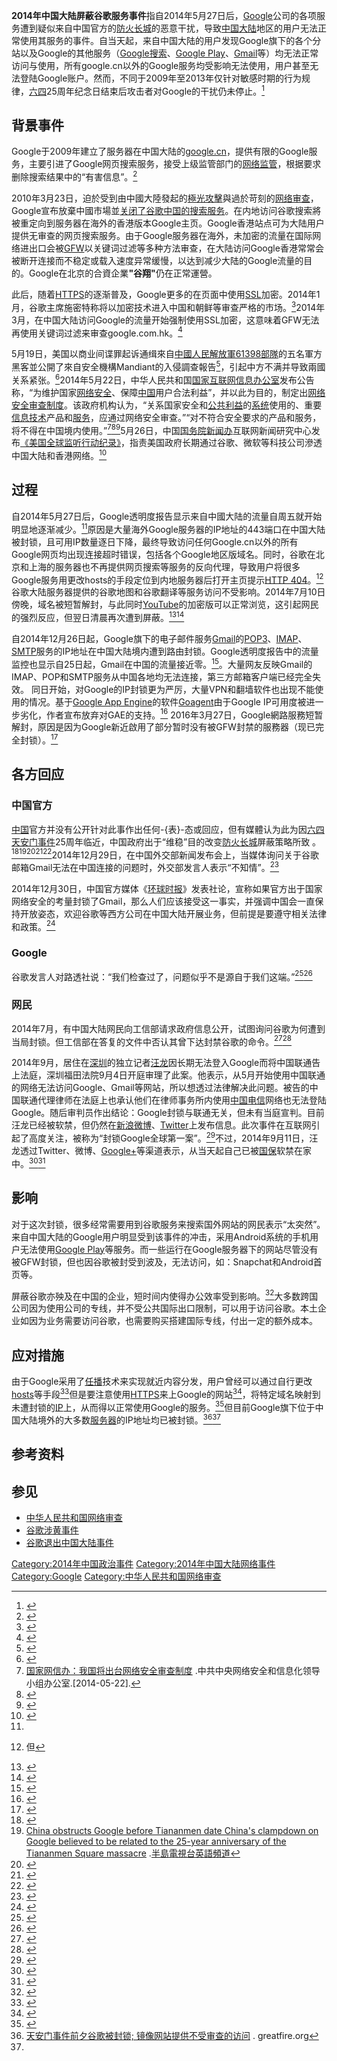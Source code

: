 {{noteTA
|G1=IT
}}
'''2014年中国大陆屏蔽谷歌服务事件'''指自2014年5月27日后，[[Google|Google]]公司的各项服务遭到疑似来自中国官方的[[防火长城|防火长城]]的恶意干扰，导致[[中国大陆|中国大陆]]地区的用户无法正常使用其服务的事件。自当天起，来自中国大陆的用户发现Google旗下的各个分站以及Google的其他服务（[[Google搜索|Google搜索]]、[[Google_Play|Google Play]]、[[Gmail|Gmail]]等）均无法正常访问与使用，所有google.cn以外的Google服务均受影响无法使用，用户甚至无法登陆Google账户。然而，不同于2009年至2013年仅针对敏感时期的行为规律，[[六四事件|六四]]25周年纪念日结束后攻击者对Google的干扰仍未停止。<ref>{{Cite news | url=http://web.pts.org.tw/php/news/view_pda.php?TB=NEWS_V2&NEENO=270555 | date=2014年6月3日 | title=六四事件25週年前夕 加強封鎖打壓 | publisher=[[公視新聞|公視新聞]] | accessdate=2014年6月15日 | archive-date=2014年7月18日 | archive-url=https://web.archive.org/web/20140718171029/http://web.pts.org.tw/php/news/view_pda.php?TB=NEWS_V2&NEENO=270555 | dead-url=no }}</ref>

==背景事件==
Google于2009年建立了服务器在中国大陆的[[google.cn|google.cn]]，提供有限的Google服务，主要引进了Google网页搜索服务，接受上级监管部门的[[网络审查|网络监管]]，根据要求删除搜索结果中的“有害信息”。<ref>{{cite news|url=http://googleblog.blogspot.com/2006/01/google-in-china.html|title=Google in China|publisher=Google官方博客|accessdate=2008-09-25|archive-date=2008-09-13|archive-url=https://web.archive.org/web/20080913200102/http://googleblog.blogspot.com/2006/01/google-in-china.html|dead-url=no}}</ref>

2010年3月23日，迫於受到由中國大陸發起的[[极光行动|極光攻擊]]與過於苛刻的[[网络审查|网络审查]]，Google宣布放棄中國市場並[[谷歌退出中国大陆事件|关闭了谷歌中国的搜索服务]]。在内地访问谷歌搜索將被重定向到服务器在海外的香港版本Google主页。Google香港站点可为大陆用户提供无审查的网页搜索服务。由于Google服务器在海外，未加密的流量在国际网络进出口会被[[GFW|GFW]]以关键词过滤等多种方法审查，在大陆访问Google香港常常会被断开连接而不稳定或载入速度异常缓慢，以达到减少大陆的Google流量的目的。Google在北京的合資企業'''"谷翔"'''仍在正常運營。

此后，随着[[HTTPS|HTTPS]]的逐渐普及，Google更多的在页面中使用[[SSL|SSL]]加密。2014年1月，谷歌主席施密特称将以加密技术进入中国和朝鲜等审查严格的市场。<ref>{{cite journal |url=http://www.bbc.co.uk/zhongwen/simp/china/2014/01/140124_google_china_internet |title=谷歌欲以新技术打破中国互联网封锁 |journal= |access-date=2016-01-13 |archive-date=2014-12-31 |archive-url=https://web.archive.org/web/20141231182917/http://www.bbc.co.uk/zhongwen/simp/china/2014/01/140124_google_china_internet |dead-url=no }}</ref>2014年3月，在中国大陆访问Google的流量开始强制使用SSL加密，这意味着GFW无法再使用关键词过滤来审查google.com.hk。<ref>{{cite web|url=http://www.williamlong.info/archives/3872.html|title=Google https服务被屏蔽|publisher=月光博客|accessdate=2017-08-25|archive-date=2020-11-13|archive-url=https://web.archive.org/web/20201113171539/https://www.williamlong.info/archives/3872.html|dead-url=no}}</ref>

5月19日，美国以商业间谍罪起诉通缉來自[[中國人民解放軍61398部隊|中國人民解放軍61398部隊]]的五名軍方黑客並公開了來自安全機構Mandiant的入侵調查報告<ref>{{Cite web |url=http://assets.sbnation.com/assets/2187805/Mandiant_APT1_Report.pdf |title=存档副本 |accessdate=2016-05-08 |archive-date=2020-10-25 |archive-url=https://web.archive.org/web/20201025161412/http://assets.sbnation.com/assets/2187805/Mandiant_APT1_Report.pdf |dead-url=no }}</ref>，引起中方不满并导致兩國关系紧张。<ref>{{cite journal| url=http://www.solidot.org/story?sid=39601| title=Solidot 美国以商业间谍罪起诉通缉五名中国军方黑客| journal=| access-date=2016-01-13| archive-date=2019-12-03| archive-url=https://web.archive.org/web/20191203012730/https://www.solidot.org/story?sid=39601| dead-url=no}}</ref>2014年5月22日，中华人民共和国[[国家互联网信息办公室|国家互联网信息办公室]]发布公告称，“为维护国家[[网络安全|网络安全]]、保障[[中国|中国]]用户合法利益”，并以此为目的，制定出[[中华人民共和国网络安全审查制度|网络安全审查制度]]。该政府机构认为，“关系国家安全和[[公共利益|公共利益]]的[[系统|系统]]使用的、重要[[信息技术|信息技术]]产品和[[服务|服务]]，应通过网络安全审查。”“对不符合安全要求的产品和服务，将不得在中国境内使用。”<ref>[http://www.cac.gov.cn/2014-05/22/m_126534290.htm 国家网信办：我国将出台网络安全审查制度] {{Wayback|url=http://www.cac.gov.cn/2014-05/22/m_126534290.htm |date=20190909235430 }}.中共中央网络安全和信息化领导小组办公室.[2014-05-22].</ref><ref name="CNR01">{{cite news |title = 我国将推出网络安全审查制度 外企入华门槛或将提高 |url = http://china.cnr.cn/NewsFeeds/201405/t20140522_515570370.shtml |accessdate = 2014-05-22 |work = [[中国广播网|中国广播网]] |date = 2014-05-22 |archive-date = 2019-07-15 |archive-url = https://web.archive.org/web/20190715193655/http://china.cnr.cn/NewsFeeds/201405/t20140522_515570370.shtml |dead-url = no }}</ref><ref name="sina tech01">{{cite news |title=中国将出台网络安全审查制度 |url=http://tech.sina.com.cn/i/2014-05-22/18089394385.shtml |accessdate=2014-05-22 |work=[[中国广播网|中国广播网]] |date=2014年5月22日 |archive-date=2019-07-13 |archive-url=https://web.archive.org/web/20190713230040/http://tech.sina.com.cn/i/2014-05-22/18089394385.shtml |dead-url=no }}</ref>5月26日，中国[[国务院新闻办|国务院新闻办]]互联网新闻研究中心发布[http://world.people.com.cn/n/2014/0527/c1002-25067676.html 《美国全球监听行动纪录》]{{Wayback|url=http://world.people.com.cn/n/2014/0527/c1002-25067676.html |date=20140713171720 }}，指责美国政府长期通过谷歌、微软等科技公司滲透中国大陆和香港网络。<ref>{{cite journal | url=http://news.xinhuanet.com/world/2014-05/26/c_1110865223.htm | title=授权发布：美国全球监听行动纪录-国际频道-新华网 | journal= | access-date=2016-01-13 | archive-date=2017-03-05 | archive-url=https://web.archive.org/web/20170305072723/http://news.xinhuanet.com/world/2014-05/26/c_1110865223.htm | dead-url=no }}</ref>

==过程==
自2014年5月27日后，Google透明度报告显示来自中國大陆的流量自周五就开始明显地逐渐减少。<ref name="半島"/>原因是大量海外Google服务器的IP地址的443端口在中国大陆被封锁，且可用IP数量逐日下降，最终导致访问任何Google.cn以外的所有Google网页均出现连接超时错误，包括各个Google地区版域名。同时，谷歌在北京和上海的服务器也不再提供网页搜索等服务的反向代理，导致用户将很多Google服务用更改hosts的手段定位到内地服务器后打开主页提示[[HTTP_404|HTTP 404]]。<ref>{{cite web|url=https://www.v2ex.com/t/116855|title=Google 北京服务器 再被阉割|publisher=v2ex|accessdate=2016-01-13|archive-date=2019-09-01|archive-url=https://web.archive.org/web/20190901091438/https://www.v2ex.com/t/116855|dead-url=no}}但</ref>谷歌大陆服务器提供的谷歌地图和谷歌翻译等服务访问不受影响。2014年7月10日傍晚，域名{{lang|en|www.google.com}}被短暂解封，与此同时[[YouTube|YouTube]]的加密版可以正常浏览，这引起网民的强烈反应，但翌日清晨再次遭到屏蔽。<ref>{{Cite web|url=http://www.hejia.tv/news/show-29338.html|title=谷歌解封网民短暂狂欢 今日恢复正常|publisher=[[宜昌|宜昌]]合家网|date=2014-07-11|deadurl=yes|archiveurl=https://web.archive.org/web/20140714170956/http://www.hejia.tv/news/show-29338.html|archivedate=2014-07-14|accessdate=2014-07-13}}</ref><ref>{{Cite web | url=http://www.imstu.org.cn/real/b_bbfg.html | title=谷歌解封网民短暂狂欢 今日恢复正常 | date=2014-07-11 | publisher=内蒙古新闻网 | deadurl=yes | archiveurl=https://web.archive.org/web/20140714164453/http://www.imstu.org.cn/real/b_bbfg.html | archivedate=2014-07-14 | accessdate=2014-07-13 }}</ref>

自2014年12月26日起，Google旗下的电子邮件服务[[Gmail|Gmail]]的[[POP3|POP3]]、[[IMAP|IMAP]]、[[SMTP|SMTP]]服务的IP地址在中国大陆境内遭到路由封锁。Google透明度报告中的流量监控也显示自25日起，Gmail在中国的流量接近零。<ref>{{Cite web| url=https://www.google.com/transparencyreport/traffic/explorer/?r=CN&l=GMAIL&csd=1417964400000&ced=1419921000000| title=Google Transparency Report| accessdate=2015-01-03| archive-date=2015-02-01| archive-url=https://web.archive.org/web/20150201115524/https://www.google.com/transparencyreport/traffic/explorer/?r=CN&l=GMAIL&csd=1417964400000&ced=1419921000000| dead-url=no}}</ref>。大量网友反映Gmail的IMAP、POP和SMTP服务从中国各地均无法连接，第三方邮箱客户端已经完全失效。<!--自封禁以来，谷歌及其相关服务一般在某一时刻暂时访问正常，但很快又会恢复封锁。这可能与GFW防火墙漏洞有关，并没有真正解除封锁。-->同日开始，对Google的IP封锁更为严厉，大量VPN和翻墙软件也出现不能使用的情况。基于[[Google_App_Engine|Google App Engine]]的软件[[Goagent|Goagent]]由于Google IP可用度被进一步劣化，作者宣布放弃对GAE的支持。<ref>{{Cite web|url=https://plus.google.com/103877035355717453376/posts/XEZv6NGPvC4|title=为何有fqrouter？因为当年GFW还是一个入侵检测系统，不是一个防火墙。这就意味着可以利用很多入侵检测系统的漏洞来做无代理的翻墙，这是很有意思的事情。……|publisher=Google+|accessdate=2016-01-13|archive-date=2019-03-28|archive-url=https://web.archive.org/web/20190328133959/https://plus.google.com/103877035355717453376/posts/XEZv6NGPvC4|dead-url=no}}</ref>{{failed verification}}
2016年3月27日，Google網路服務短暂解封，原因是因为Google新近啟用了部分暂时没有被GFW封禁的服務器（现已完全封锁）。<ref>{{Cite web|url=http://www.donews.com/net/201603/2921846.shtm|title=谷歌搜索回归？想太多，只因亚太地区新增服务器|accessdate=2017-01-14|work=www.donews.com|archive-date=2017-01-16|archive-url=https://web.archive.org/web/20170116170957/http://www.donews.com/net/201603/2921846.shtm|dead-url=no}}</ref>

==各方回应==
===中国官方===
[[中国|中国]]官方并没有公开针对此事作出任何-{表}-态或回应，但有媒體认为此为因[[六四天安门事件|六四天安门事件]]25周年临近，中国政府出于“维稳”目的改变[[防火长城|防火长城]]屏蔽策略所致<!---；亦有可能是中美关系在近期出现恶化，而美国对于网络监控没有给出合理解释。所以在网络安全问题上对抗加剧的大背景下，中国政府报复性封锁了谷歌--->。<ref name="紐約時報">{{Cite news | url=http://www.nytimes.com/2014/06/03/business/chinas-battle-against-google-heats-up.html | title=China Escalating Attack on Google | date=2014-06-02 | publisher=[[紐約時報|紐約時報]] | accessdate=2014-06-12 | archive-date=2014-07-14 | archive-url=https://web.archive.org/web/20140714184836/http://www.nytimes.com/2014/06/03/business/chinas-battle-against-google-heats-up.html | dead-url=no }}{{en}}</ref><ref name="半島">[http://www.aljazeera.com/indepth/features/2014/06/china-obstructs-google-before-tiananmen-date-20146384742345227.html China obstructs Google before Tiananmen date China's clampdown on Google believed to be related to the 25-year anniversary of the Tiananmen Square massacre] {{Wayback|url=http://www.aljazeera.com/indepth/features/2014/06/china-obstructs-google-before-tiananmen-date-20146384742345227.html |date=20191202183331 }}.[[半島電視台英語頻道|半島電視台英語頻道]]</ref><ref>{{Cite news | url=http://news.ltn.com.tw/news/world/paper/784252 | title=中國加強天安門維穩 斷網禁集結 強迫外籍學生旅遊 | date=2014年6月3日 | work=[[自由時報|自由時報]] | accessdate=2014年6月15日 | archive-date=2019年12月4日 | archive-url=https://web.archive.org/web/20191204224437/https://news.ltn.com.tw/news/world/paper/784252 | dead-url=no }}</ref><ref>{{Cite news | url=http://news.tvbs.com.tw/entry/534065 | title=六四周年北京緊繃　CNN、谷歌遭封鎖 | publisher=[[TVBS|TVBS]] | accessdate=2014-06-15 | archive-date=2019-12-03 | archive-url=https://web.archive.org/web/20191203132818/https://news.tvbs.com.tw/entry/534065 | dead-url=no }}</ref><ref>{{Cite news |url=http://www.ttv.com.tw/103/06/1030604/103060400082005.htm |title=六四25週年前夕 陸傳谷歌外媒遭封鎖　不願抹去六四記憶 多名社運人士被軟禁　防堵六四衝突 戒備森嚴超越奧運等級 |publisher=[[臺灣電視|臺灣電視]] |accessdate=2014-06-15 |archive-date=2019-12-05 |archive-url=https://web.archive.org/web/20191205021124/https://www.ttv.com.tw/103/06/1030604/103060400082005.htm |dead-url=no }}</ref>2014年12月29日，在中国外交部新闻发布会上，当媒体询问关于谷歌邮箱Gmail无法在中国连接的问题时，外交部发言人表示“不知情”。<ref>{{Cite web |url=http://news.sina.com.cn/c/2014-12-29/184331340920.shtml |title=外交部回应谷歌邮件系统在中国无法使用 |accessdate=2014-12-29 |archive-date=2014-12-29 |archive-url=https://web.archive.org/web/20141229123218/http://news.sina.com.cn/c/2014-12-29/184331340920.shtml |dead-url=no }}</ref>

2014年12月30日，中国官方媒体《[[环球时报|环球时报]]》发表社论，宣称如果官方出于国家网络安全的考量封锁了Gmail，那么人们应该接受这一事实，并强调中国会一直保持开放姿态，欢迎谷歌等西方公司在中国大陆开展业务，但前提是要遵守相关法律和政策。<ref>{{Cite web |url=http://news.sina.com.cn/c/2014-12-30/004231341424.shtml |title=环球时报:中国出于安全考虑封Gmail不可信 |accessdate=2014-12-30 |archive-date=2020-11-11 |archive-url=https://web.archive.org/web/20201111222953/http://news.sina.com.cn/c/2014-12-30/004231341424.shtml |dead-url=no }}</ref>

===Google===
谷歌发言人对路透社说：“我们检查过了，问题似乎不是源自于我们这端。”<ref name="路透社">{{Cite web|url = http://cn.reuters.com/article/companyNewsEng/idCNL3N0OJ1TQ20140602|title = China disrupts Google services ahead of Tiananmen anniversary|accessdate = 2014-06-02|publisher = 路透社|archive-date = 2015-01-20|archive-url = https://web.archive.org/web/20150120173907/http://cn.reuters.com/article/companyNewsEng/idCNL3N0OJ1TQ20140602|dead-url = no}}</ref><ref>{{Cite news | url=http://www.businessweek.com/articles/2014-06-03/google-blocked-as-china-beefs-up-security-on-tiananmens-25th-anniversary | title=Google Blocked as China Beefs Up Security on Tiananmen's 25th Anniversary | author=Dexter Roberts | date=2014-06-03 | work=《[[彭博商業周刊|彭博商業周刊]]》 | accessdate=2014-06-12 | archive-date=2015-01-04 | archive-url=https://web.archive.org/web/20150104160016/http://www.businessweek.com/articles/2014-06-03/google-blocked-as-china-beefs-up-security-on-tiananmens-25th-anniversary | dead-url=no }}{{en}}</ref>
===网民===
2014年7月，有中国大陆网民向工信部请求政府信息公开，试图询问谷歌为何遭到当局封锁。但工信部在答复的文件中否认其曾下达封禁谷歌的命令。<ref>{{Cite web |url=http://chinadigitaltimes.net/chinese/2014/08/%E7%BF%BB%E5%A2%99-%E5%B7%A5%E4%BF%A1%E9%83%A8%E5%B0%B1%E8%B0%B7%E6%AD%8C%E9%81%AD%E5%B1%8F%E8%94%BD%E5%81%9A%E5%87%BA%E4%BF%A1%E6%81%AF%E5%85%AC%E5%BC%80%E7%94%B3%E8%AF%B7%E7%AD%94%E5%A4%8D/ |title=工信部就谷歌遭屏蔽做出信息公开申请答复|website=中国数字时代|accessdate=2014-08-19 |archive-date=2020-03-21 |archive-url=https://web.archive.org/web/20200321062846/https://chinadigitaltimes.net/chinese/2014/08/%e7%bf%bb%e5%a2%99-%e5%b7%a5%e4%bf%a1%e9%83%a8%e5%b0%b1%e8%b0%b7%e6%ad%8c%e9%81%ad%e5%b1%8f%e8%94%bd%e5%81%9a%e5%87%ba%e4%bf%a1%e6%81%af%e5%85%ac%e5%bc%80%e7%94%b3%e8%af%b7%e7%ad%94%e5%a4%8d/ |dead-url=no }}</ref><ref>{{cite web|website=Solidot|url= https://www.solidot.org/story?sid=40721|url-status=dead|access-date=2021-10-20|archive-url= https://web.archive.org/web/20140816204728/https://www.solidot.org/story?sid=40721|archive-date=2014-08-16|title=
工信部称它没有下达屏蔽Google的命令|date=2014-08-13}}</ref>

2014年9月，居住在[[深圳|深圳]]的独立记者[[汪龙|汪龙]]因长期无法登入Google而将中国联通告上法庭，深圳福田法院9月4日开庭审理了此案。他表示，从5月开始使用中国联通的网络无法访问Google、Gmail等网站，所以想透过法律解决此问题。被告的中国联通代理律师在法庭上也承认他们在律师事务所内使用[[中国电信|中国电信]]网络也无法登陆Google。随后审判员作出结论：Google封锁与联通无关，但未有当庭宣判。目前汪龙已经被软禁，但仍然在[[新浪微博|新浪微博]]、[[Twitter|Twitter]]上发布信息。此次事件在互联网引起了高度关注，被称为“封锁Google全球第一案”。<ref>{{Cite web |url=http://www.solidot.org/story?sid=41020 |title=深圳男子状告联通封锁Google |accessdate=2021-10-20|archive-date=2016-08-16 |archive-url= https://web.archive.org/web/20160816221654/http://www.solidot.org/story?sid=41020 |dead-url=yes|website=Solidot}}</ref>不过，2014年9月11日，汪龙透过Twitter、微博、[[Google+|Google+]]等渠道表示，从当天起自己已被[[国内安全保卫|国保]]软禁在家中。<ref>{{cite web|author=汪龙|title=关于本人汪龙被“带”到派出所，及后续被软禁情况的紧急说明|url=http://weibo.com/1680972555/BmvJrncQN|publisher=[[新浪微博|新浪微博]]|accessdate=2021-10-20|archive-url=https://archive.today/20140911151939/http://weibo.com/1680972555/BmvJrncQN%23_rnd1410448769753|archive-date=2014-09-11}}</ref><ref>{{cite web|author=汪龙|title=关于本人汪龙被“带”到派出所，及后续被软禁情况的紧急说明|url=https://plus.google.com/+%E6%B1%AA%E9%BE%99/posts/euqY7jBEPJb|publisher=[[Google+|Google+]]|accessdate=2021-10-20|archive-date=2016-10-19|archive-url=https://web.archive.org/web/20161019225316/https://plus.google.com/+%E6%B1%AA%E9%BE%99/posts/euqY7jBEPJb|dead-url=yes}}</ref>

==影响==
对于这次封锁，很多经常需要用到谷歌服务来搜索国外网站的网民表示“太突然”。来自中国大陆的Google用户明显受到该事件的冲击，采用Android系统的手机用户无法使用[[Google_Play|Google Play]]等服务。而一些运行在Google服务器下的网站尽管没有被GFW封锁，但也因谷歌被封受到波及，无法访问，如：Snapchat和Android首页等。

屏蔽谷歌亦殃及在中国的企业，短时间内使得办公效率受到影响。<ref>{{Cite news | url=http://www.ftchinese.com/story/001057015 | title=打击谷歌殃及中国本土企业 | date=2014年7月1日 | publisher=《[[金融时报_(英国)|金融时报]]》 | accessdate=2014年7月13日 | archive-date=2018年10月16日 | archive-url=https://web.archive.org/web/20181016095216/http://www.ftchinese.com/story/001057015 | dead-url=no }}</ref>大多数跨国公司因为使用公司的专线，并不受公共国际出口限制，可以用于访问谷歌。本土企业如因为业务需要访问谷歌，也需要购买搭建国际专线，付出一定的额外成本。

==应对措施==
由于Google采用了[[任播|任播]]技术来实现就近内容分发，用户曾经可以通过自行更改[[hosts|hosts]]等手段<ref>{{Cite web|url=https://github.com/HostsTools/Windows|title=HostsTools / Windows - github|accessdate=|author=|date=|publisher=|archive-date=2020-09-20|archive-url=https://web.archive.org/web/20200920083851/https://github.com/HostsTools/Windows|dead-url=no}}</ref>但是要注意使用[[HTTPS|HTTPS]]来上Google的网站<ref>{{Cite web|url=http://www.williamlong.info/archives/3983.html|title=Google的可用Hosts文件 - 月光博客|accessdate=2014-09-16|author=月光|date=2014-09-16|publisher=|archive-date=2020-09-21|archive-url=https://web.archive.org/web/20200921191312/https://www.williamlong.info/archives/3983.html|dead-url=no}}</ref>，将特定域名映射到未遭封锁的[[IP地址|IP]]上，从而得以正常使用Google的服务。<ref>{{Cite web |url=https://support.google.com/a/answer/60764 |title=存档副本 |accessdate=2014-06-08 |archive-date=2020-11-13 |archive-url=https://web.archive.org/web/20201113131056/https://support.google.com/a/answer/60764 |dead-url=no }}</ref>但目前Google旗下位于中国大陆境外的大多数[[谷歌网页服务器|服务器]]的IP地址均已被封锁。<ref>[https://zh.greatfire.org/blog/2014/jun/google-disrupted-prior-tiananmen-anniversary-mirror-sites-enable-uncensored-access 天安门事件前夕谷歌被封锁; 镜像网站提供不受审查的访问] {{Wayback|url=https://zh.greatfire.org/blog/2014/jun/google-disrupted-prior-tiananmen-anniversary-mirror-sites-enable-uncensored-access |date=20160331054503 }}. greatfire.org</ref><ref name="紐約時報"/>

==参考资料==
{{reflist|2}}

== 参见 ==
*[[中华人民共和国网络审查|中华人民共和国网络审查]]
*[[谷歌涉黄事件|谷歌涉黄事件]]
*[[谷歌退出中国大陆事件|谷歌退出中国大陆事件]]

{{Google公司}}

[[Category:2014年中国政治事件|Category:2014年中国政治事件]]
[[Category:2014年中国大陆网络事件|Category:2014年中国大陆网络事件]]
[[Category:Google|Category:Google]]
[[Category:中华人民共和国网络审查|Category:中华人民共和国网络审查]]